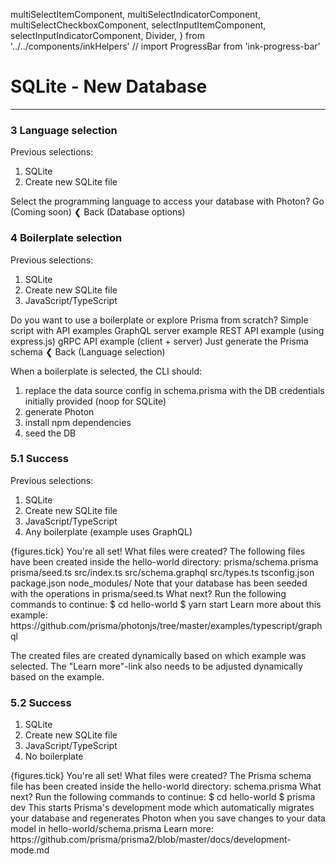   multiSelectItemComponent,
  multiSelectIndicatorComponent,
  multiSelectCheckboxComponent,
  selectInputItemComponent,
  selectInputIndicatorComponent,
  Divider,
} from '../../components/inkHelpers'
// import ProgressBar from 'ink-progress-bar'


# SQLite - New Database

---

### 3 Language selection

Previous selections:

1. SQLite
1. Create new SQLite file

<TerminalApp>
  <Text bold>Select the programming language to access your database with Photon?</Text>
  <Divider />
  <Box flexDirection="column" paddingBottom={1} paddingTop={1}>
    <SelectInput
      items={[
        { label: 'JavaScript', value: 'javascript' },
        { label: 'TypeScript', value: 'typescript' }
      ]}
      itemComponent={selectInputItemComponent}
      indicatorComponent={selectInputIndicatorComponent} />
    <Box marginLeft={2}>Go <Color gray>(Coming soon)</Color></Box>
  </Box>
  <Divider />
  <Box>
    <Color gray>❮ </Color>
    <Text bold>Back</Text>
    <Color gray> (Database options)</Color>
  </Box>
</TerminalApp>

### 4 Boilerplate selection

Previous selections:

1. SQLite
1. Create new SQLite file
1. JavaScript/TypeScript

<TerminalApp>
  <Text bold>Do you want to use a boilerplate or explore Prisma from scratch?</Text>
  <Divider />
  <Box flexDirection="row" paddingBottom={1} paddingTop={1}>
    <Box width={25}>
      <SelectInput
        items={[
          { label: 'From scratch', value: 'scratch' },
          { label: 'GraphQL boilerplate', value: 'graphql-boilerplate' },
          { label: 'REST boilerplate', value: 'rest-boilerplate' },
          { label: 'gRPC boilerplate', value: 'grpc-boilerplate' },
          { label: 'No boilerplate', value: 'no-boilerplate' }
        ]}
        itemComponent={selectInputItemComponent}
        indicatorComponent={selectInputIndicatorComponent} />
    </Box>
    <Box flexDirection="column">
      <Color gray>Simple script with API examples</Color>
      <Color gray>GraphQL server example</Color>
      <Color gray>REST API example (using express.js)</Color>
      <Color gray>gRPC API example (client + server)</Color>
      <Color gray>Just generate the Prisma schema</Color>
    </Box>
  </Box>
  <Divider />
  <Box>
    <Color gray>❮ </Color>
    <Text bold>Back</Text>
    <Color gray> (Language selection)</Color>
  </Box>
</TerminalApp>

When a boilerplate is selected, the CLI should:

1. replace the data source config in schema.prisma with the DB credentials initially provided (noop for SQLite)
1. generate Photon
1. install npm dependencies
1. seed the DB

### 5.1 Success

Previous selections:

1. SQLite
1. Create new SQLite file
1. JavaScript/TypeScript
1. Any boilerplate (example uses GraphQL)

<TerminalApp>
  <Color greenBright>
    {figures.tick} You're all set!
  </Color>
  <Box flexDirection="column" marginTop={1}>
    <Text bold>What files were created?</Text>
    <Text>The following files have been created inside the hello-world directory:</Text>
  </Box>
  <Divider />
  <Box flexDirection="column" paddingBottom={1} paddingTop={1}>
    <Text>prisma/schema.prisma</Text>
    <Text>prisma/seed.ts</Text>
    <Text>src/index.ts</Text>
    <Text>src/schema.graphql</Text>
    <Text>src/types.ts</Text>
    <Text>tsconfig.json</Text>
    <Text>package.json</Text>
    <Text>node_modules/</Text>
  </Box>
  <Box marginTop={1}>
    <Color gray>Note that your database has been seeded with the operations in prisma/seed.ts</Color>
  </Box>
  <Box flexDirection="column" marginTop={1}>
    <Text bold>What next?</Text>
    <Text>Run the following commands to continue:</Text>
  </Box>
  <Divider />
  <Box flexDirection="column" paddingBottom={1} paddingTop={1}>
    <Box>
      <Color gray>$ </Color>
      <Text>cd hello-world</Text>
    </Box>
    <Box>
      <Color gray>$ </Color>
      <Text>yarn start</Text>
    </Box>
  </Box>
  <Color gray>Learn more about this example:</Color>
  <Color gray>https://github.com/prisma/photonjs/tree/master/examples/typescript/graphql</Color>
</TerminalApp>

The created files are created dynamically based on which example was selected. The "Learn more"-link also needs to be adjusted dynamically based on the example.

### 5.2 Success

1. SQLite
1. Create new SQLite file
1. JavaScript/TypeScript
1. No boilerplate

<TerminalApp>
  <Color greenBright>
    {figures.tick} You're all set!
  </Color>
  <Box flexDirection="column" marginTop={1}>
    <Text bold>What files were created?</Text>
    <Text>The Prisma schema file has been created inside the hello-world directory:</Text>
  </Box>
  <Divider />
  <Box flexDirection="column" paddingBottom={1} paddingTop={1}>
    <Text>schema.prisma</Text>
  </Box>
  <Box flexDirection="column" marginTop={1}>
    <Text bold>What next?</Text>
    <Text>Run the following commands to continue:</Text>
  </Box>
  <Divider />
  <Box flexDirection="column" paddingBottom={1} paddingTop={1}>
    <Box>
      <Color gray>$ </Color>
      <Text>cd hello-world</Text>
    </Box>
    <Box>
      <Color gray>$ </Color>
      <Text>prisma dev</Text>
    </Box>
  </Box>
  <Box paddingBottom={1}>
    <Color gray>This starts Prisma's development mode which automatically migrates your database and regenerates Photon when you save changes to your data model in hello-world/schema.prisma</Color>
  </Box>
  <Color gray>Learn more: https://github.com/prisma/prisma2/blob/master/docs/development-mode.md</Color>
</TerminalApp>